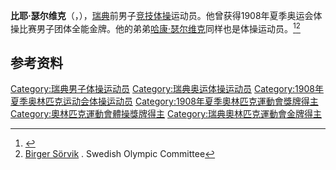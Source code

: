 {{NoteTA|G1=Sports}}
'''比耶·瑟尔维克'''（{{lang-sv|Birger Sörvik}}，{{bd|1879年|12月4日|1978年|5月23日}}），[[瑞典|瑞典]]前男子[[竞技体操|竞技体操]]运动员。他曾获得1908年夏季奥运会体操比赛男子团体全能金牌。他的弟弟[[哈康·瑟尔维克|哈康·瑟尔维克]]同样也是体操运动员。<ref>{{Cite web|title=Birger SORVIK|url=https://www.olympic.org/birger-sorvik|accessdate=2021-03-21|work=International Olympic Committee|archive-date=2020-08-14|archive-url=https://web.archive.org/web/20200814170028/https://www.olympic.org/birger-sorvik|dead-url=no}}</ref><ref name=sok>[http://sok.se/idrottare/idrottare/b/birger-sorvik.html Birger Sörvik] {{Wayback|url=http://sok.se/idrottare/idrottare/b/birger-sorvik.html |date=20210116154545 }}. Swedish Olympic Committee</ref>

== 参考资料 ==
{{reflist}}

{{奥林匹克运动会体操比赛男子团体全能冠军|1908}}

{{Authority control}}
{{DEFAULTSORT:Sörvik, Birger}}
[[Category:瑞典男子体操运动员|Category:瑞典男子体操运动员]]
[[Category:瑞典奥运体操运动员|Category:瑞典奥运体操运动员]]
[[Category:1908年夏季奥林匹克运动会体操运动员|Category:1908年夏季奥林匹克运动会体操运动员]]
[[Category:1908年夏季奧林匹克運動會獎牌得主|Category:1908年夏季奧林匹克運動會獎牌得主]]
[[Category:奧林匹克運動會體操獎牌得主|Category:奧林匹克運動會體操獎牌得主]]
[[Category:瑞典奧林匹克運動會金牌得主|Category:瑞典奧林匹克運動會金牌得主]]